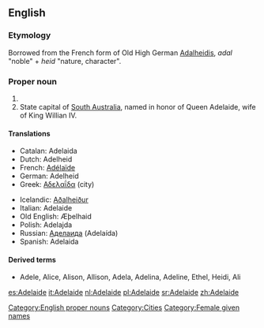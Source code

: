 ==English==

===Etymology===
Borrowed from the French form of Old High German [[Adalheidis]], ''adal'' "noble" + ''heid'' "nature, character". 

===Proper noun===
{{en-proper noun}}

# {{given name|female|from Germanic|}} 
# State capital of [[South Australia]], named in honor of Queen Adelaide, wife of King Willian IV.

====Translations====
{{top}}
*Catalan: Adelaida
*Dutch: Adelheid
*French: [[Adélaïde]]
*German: Adelheid
*Greek: [[Αδελαΐδα]] (city)
{{mid}}
*Icelandic: [[Aðalheiður]]
*Italian: Adelaide
*Old English: Æþelhaid
*Polish: Adelajda
*Russian: [[Аделаида]] (Adelaída)
*Spanish: Adelaida
{{bottom}}

====Derived terms====
* Adele, Alice, Alison, Allison, Adela, Adelina, Adeline, Ethel, Heidi, Ali

[[Category:English proper nouns]]
[[Category:Cities]]
[[Category:Female given names]]


[[es:Adelaide]]
[[it:Adelaide]]
[[nl:Adelaide]]
[[pl:Adelaide]]
[[sr:Adelaide]]
[[zh:Adelaide]]